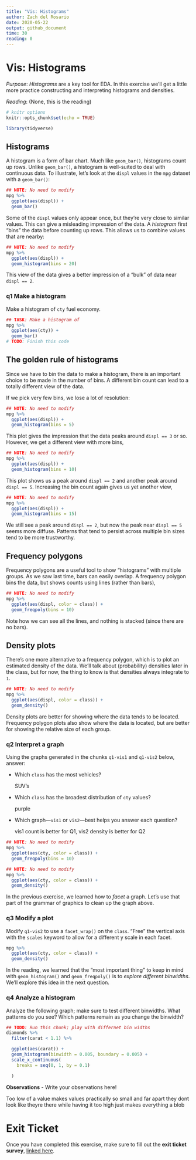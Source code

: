 ```yaml
---
title: "Vis: Histograms"
author: Zach del Rosario
date: 2020-05-22
output: github_document
time: 30
reading: 0
---
```


# Vis: Histograms

*Purpose*: *Histograms* are a key tool for EDA. In this exercise we'll get a little more practice constructing and interpreting histograms and densities.

*Reading*: (None, this is the reading)

```r
# knitr options
knitr::opts_chunk$set(echo = TRUE)
```

```r
library(tidyverse)
```

## Histograms

A histogram is a form of bar chart. Much like `geom_bar()`, histograms count up rows. Unlike `geom_bar()`, a histogram is well-suited to deal with continuous data. To illustrate, let's look at the `displ` values in the `mpg` dataset with a `geom_bar()`:

```r
## NOTE: No need to modify
mpg %>% 
  ggplot(aes(displ)) +
  geom_bar()
```

Some of the `displ` values only appear once, but they're very close to similar values. This can give a misleading impression of the data. A *histogram* first "bins" the data before counting up rows. This allows us to combine values that are nearby:

```r
## NOTE: No need to modify
mpg %>% 
  ggplot(aes(displ)) +
  geom_histogram(bins = 20)
```

This view of the data gives a better impression of a "bulk" of data near `displ == 2`.

### **q1** Make a histogram

Make a histogram of `cty` fuel economy.

```r
## TASK: Make a histogram of
mpg %>% 
  ggplot(aes(cty)) +
  geom_bar()
# TODO: Finish this code
```

## The golden rule of histograms

Since we have to bin the data to make a histogram, there is an important choice to be made in the number of bins. A different bin count can lead to a totally different view of the data.

If we pick very few bins, we lose a lot of resolution:

```r
## NOTE: No need to modify
mpg %>% 
  ggplot(aes(displ)) +
  geom_histogram(bins = 5)
```

This plot gives the impression that the data peaks around `displ == 3` or so. However, we get a different view with more bins,

```r
## NOTE: No need to modify
mpg %>% 
  ggplot(aes(displ)) +
  geom_histogram(bins = 10)
```

This plot shows us a peak around `displ == 2` and another peak around `displ == 5`. Increasing the bin count again gives us yet another view,

```r
## NOTE: No need to modify
mpg %>% 
  ggplot(aes(displ)) +
  geom_histogram(bins = 15)
```

We still see a peak around `displ == 2`, but now the peak near `displ == 5` seems more diffuse. Patterns that tend to persist across multiple bin sizes tend to be more trustworthy.

## Frequency polygons

Frequency polygons are a useful tool to show "histograms" with multiple groups. As we saw last time, bars can easily overlap. A frequency polygon bins the data, but shows counts using lines (rather than bars),

```r
## NOTE: No need to modify
mpg %>%
  ggplot(aes(displ, color = class)) +
  geom_freqpoly(bins = 10)
```

Note how we can see all the lines, and nothing is stacked (since there are no bars).

## Density plots

There's one more alternative to a frequency polygon, which is to plot an estimated density of the data. We'll talk about (probability) densities later in the class, but for now, the thing to know is that densities always integrate to `1`.

```r
## NOTE: No need to modify
mpg %>%
  ggplot(aes(displ, color = class)) +
  geom_density()
```

Density plots are better for showing where the data tends to be located. Frequency polygon plots also show where the data is located, but are better for showing the relative size of each group.

### **q2** Interpret a graph

Using the graphs generated in the chunks `q1-vis1` and `q1-vis2` below, answer:

-   Which `class` has the most vehicles?

    SUV's

-   Which `class` has the broadest distribution of `cty` values?

    purple

-   Which graph---`vis1` or `vis2`---best helps you answer each question?

    vis1 count is better for Q1, vis2 density is better for Q2

```r
## NOTE: No need to modify
mpg %>%
  ggplot(aes(cty, color = class)) +
  geom_freqpoly(bins = 10)
```

```r
## NOTE: No need to modify
mpg %>%
  ggplot(aes(cty, color = class)) +
  geom_density()
```

In the previous exercise, we learned how to *facet* a graph. Let's use that part of the grammar of graphics to clean up the graph above.

### **q3** Modify a plot

Modify `q1-vis2` to use a `facet_wrap()` on the `class`. "Free" the vertical axis with the `scales` keyword to allow for a different y scale in each facet.

```r
mpg %>%
  ggplot(aes(cty, color = class)) +
  geom_density()
```

In the reading, we learned that the "most important thing" to keep in mind with `geom_histogram()` and `geom_freqpoly()` is to *explore different binwidths*. We'll explore this idea in the next question.

### **q4** Analyze a histogram

Analyze the following graph; make sure to test different binwidths. What patterns do you see? Which patterns remain as you change the binwidth?

```r
## TODO: Run this chunk; play with differnet bin widths
diamonds %>%
  filter(carat < 1.1) %>%

  ggplot(aes(carat)) +
  geom_histogram(binwidth = 0.005, boundary = 0.005) +
  scale_x_continuous(
    breaks = seq(0, 1, by = 0.1)

  )
```

**Observations** - Write your observations here!

<!-- include-exit-ticket -->

Too low of a value makes values practically so small and far apart they dont look like theyre there while having it too high just makes everything a blob

# Exit Ticket

<!-- -------------------------------------------------- -->

Once you have completed this exercise, make sure to fill out the **exit ticket survey**, [linked here](https://docs.google.com/forms/d/e/1FAIpQLSeuq2LFIwWcm05e8-JU84A3irdEL7JkXhMq5Xtoalib36LFHw/viewform?usp=pp_url&entry.693978880=e-vis02-histograms-assignment.Rmd).
